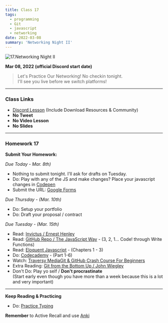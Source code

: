 ```yaml
---
title: Class 17
tags:
  - programming
  - Git
  - javascript
  - networking
date: 2022-03-08
summary: 'Networking Night II'
---
```


![17.Networking Night II](https://cdn.hashnode.com/res/hashnode/image/upload/v1676632640976/ELknCKu1-.png?auto=compress)

**Mar 08, 2022 (official Discord start date)**

> Let's Practice Our Networking! No checkin tonight. <br /> I'll see you live before we switch platforms!

<hr />

### Class Links

- [Discord Lesson](https://discord.com/channels/735923219315425401/738891289071714388/950884055979794463) (Include Download Resources & Community)
- **No Tweet**
- **No Video Lesson**
- **No Slides**

<hr />

### Homework 17

**Submit Your Homework:**

_Due Today - Mar. 8th)_

- Nothing to submit tonight. I'll ask for drafts on Tuesday.
- Do: Play with any of the JS and make changes? Place your javascript changes in [Codepen](https://codepen.io)
- Submit the URL: [Google Forms](https://forms.gle/q9qvPkrH5jKgEfxBA)

_Due Thursday - (Mar. 10th)_

- Do: Setup your portfolio
- Do: Draft your proposal / contract

_Due Tuesday - (Mar. 15th)_

- Read: [Invictus / Ernest Henley](https://www.poetryfoundation.org/poems/51642/invictus)
- Read: [GitHub Repo / The JavaScript Way](https://github.com/bpesquet/thejsway) - (3, 2, 1... Code! through Write Functions)
- Read: [Eloquent Javascript](http://eloquentjavascript.net/3rd_edition/) - (Chapters 1 - 3)
- Do: [Codecademy](https://www.codecademy.com/learn/introduction-to-javascript) - (Part 1-6)
- Watch: [Traversy MediaGit & GitHub Crash Course For Beginners](https://youtu.be/SWYqp7iY_Tc)
- Extra Reading: [Git from the Bottom Up / John Wiegley](https://jwiegley.github.io/git-from-the-bottom-up/)
- Don't Do: Play yo self / **Don't procrastinate** <br /> (Start early even though you have more than a week because this is a lot and very important)

<hr />

**Keep Reading & Practicing**

- Do: [Practice Typing](https://www.keybr.com/)

**Remember** to Active Recall and use [Anki](https://apps.ankiweb.net/)
